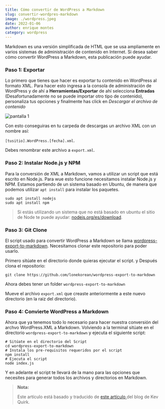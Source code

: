 ```yaml
---
title: Cómo convertir de WordPress a Markdown
slug: convertir-wordpres-markdown
image: ./wordpress.jpeg
date: 2022-01-06
author: enrique montes
category: wordpress
---
```


Markdown es una versión simplificada de HTML que se usa ampliamente en varios sistemas de administración de contenido en Internet. Si desea saber cómo convertir WordPress a Markdown, esta publicación puede ayudar.

### Paso 1: Exportar

Lo primero que tienes que hacer es exportar tu contenido en WordPress al formato XML. Para hacer esto ingresa a la consola de administración de WordPress y de ahí a **Herramientas/Exportar** de ahí selecciona **Entradas** (Desafortunadamente no se puede importar otro tipo de contenido), personaliza tus opciones y finalmente has click en _Descargar el archivo de contenido_

![pantalla 1](pantalla-1.png)

Con esto conseguiras en tu carpeda de descargas un archivo XML con un nombre así:

`[tusitio].WordPress.[fecha].xml`.

Debes renombrar este archivo a `export.xml`.

### Paso 2: Instalar Node.js y NPM

Para la conversión de XML a Markdown, vamos a utilizar un script
que está escrito en Node.js. Para wue esto funcione necesitamos instalar Node.js y NPM.
Estamos partiendo de un sistema basado en Ubuntu, de manera que podemos utilizar
`apt install` para instalar los paquetes.

```ubuntu
sudo apt install nodejs
sudo apt install npm
```

<blockquote display="info">
  Si estás utilizando un sistema que no está basado en ubuntu el sitio de Node
  te puede ayudar: 
  <a href="https://nodejs.org/es/download">nodejs.org/es/download</a>.
</blockquote>

### Paso 3: Git Clone

El script usado para convertir WordPress a Markdown se llama 
<a href="https://github.com/lonekorean/wordpress-export-to-markdown" target="blank">wordpress-export-to-markdown</a>.
Necesitamos clonar este repositorio para poder usarlo.

Primero sitúate en el directorio donde quieras ejecutar el script. y Después clona el repositorio:

```
git clone https://github.com/lonekorean/wordpress-export-to-markdown
```

Ahora debes tener un folder `wordpress-export-to-markdown`

Mueve el archivo `export.xml` que creaste anteriormente a este nuevo directorio (en la raiz del directorio).

### Paso 4: Convierte WordPress a Markdown

Ahora que ya tenemos todo lo necesario para hacer nuestra conversión del archvo WordPress.XML a Markdown. 
Volviendo a la terminal sitúate en el directorio `wordpress-export-to-markdown` y ejecuta el siguiente script:

```
# Sitúate en el directorio del Script
cd wordpress-export-to-markdown
# Instala los pre-requisitos requeridos por el script
npm install
# Ejecuta el script
node index.js
```

Y en adelante el script te llevará de la mano para las opciones que necesites para generar todos los archivos y directorios en Markdown.

<blockquote display="default">
<b>Nota:</b>

Este artículo está basado y traducido de <a href="https://kevq.uk/how-to-convert-wordpress-to-markdown/" target="blank"> este artículo </a> del blog
de Kev Quirk.
</blockquote>